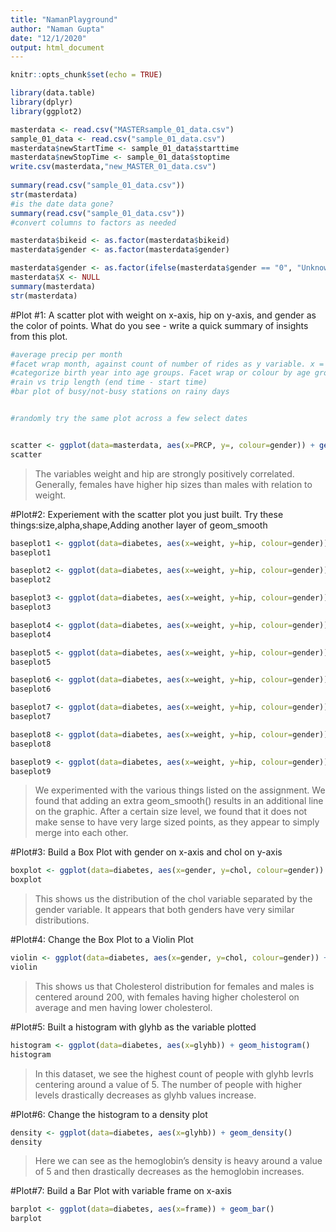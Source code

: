 ```yaml
---
title: "NamanPlayground"
author: "Naman Gupta"
date: "12/1/2020"
output: html_document
---
```


```r
knitr::opts_chunk$set(echo = TRUE)
```

```r
library(data.table)
library(dplyr)
library(ggplot2)
```

```r
masterdata <- read.csv("MASTERsample_01_data.csv")
sample_01_data <- read.csv("sample_01_data.csv")
masterdata$newStartTime <- sample_01_data$starttime
masterdata$newStopTime <- sample_01_data$stoptime
write.csv(masterdata,"new_MASTER_01_data.csv")
  
summary(read.csv("sample_01_data.csv"))
str(masterdata)
#is the date data gone?
summary(read.csv("sample_01_data.csv"))
#convert columns to factors as needed

masterdata$bikeid <- as.factor(masterdata$bikeid)
masterdata$gender <- as.factor(masterdata$gender)

masterdata$gender <- as.factor(ifelse(masterdata$gender == "0", "Unknown", ifelse(masterdata$gender == "1", "Male", "Female")))
masterdata$X <- NULL
summary(masterdata)
str(masterdata)
```
#Plot #1: A scatter plot with weight on x-axis, hip on y-axis, and gender as the color of points. What do you see - write a quick summary of insights from this plot.
```r
#average precip per month
#facet wrap month, against count of number of rides as y variable. x = average precip, colour = gender
#categorize birth year into age groups. Facet wrap or colour by age groups
#rain vs trip length (end time - start time)
#bar plot of busy/not-busy stations on rainy days


#randomly try the same plot across a few select dates


scatter <- ggplot(data=masterdata, aes(x=PRCP, y=, colour=gender)) + geom_point(size=2, alpha=1)
scatter
```
>The variables weight and hip are strongly positively correlated. Generally, females have higher hip sizes than males with relation to weight.


#Plot#2: Experiement with the scatter plot you just built. Try these things:size,alpha,shape,Adding another layer of geom_smooth
```r
baseplot1 <- ggplot(data=diabetes, aes(x=weight, y=hip, colour=gender)) + geom_point(size=2, alpha=1) + geom_smooth()
baseplot1

baseplot2 <- ggplot(data=diabetes, aes(x=weight, y=hip, colour=gender)) + geom_point(size=2, alpha=1) + geom_smooth(method = "lm")
baseplot2

baseplot3 <- ggplot(data=diabetes, aes(x=weight, y=hip, colour=gender)) + geom_point(size=50, alpha=1) + geom_smooth(method = "lm")
baseplot3

baseplot4 <- ggplot(data=diabetes, aes(x=weight, y=hip, colour=gender)) + geom_point(size=2, alpha=1)
baseplot4

baseplot5 <- ggplot(data=diabetes, aes(x=weight, y=hip, colour=gender)) + geom_point(size=2, alpha=1)+ geom_smooth(method = "gam")
baseplot5

baseplot6 <- ggplot(data=diabetes, aes(x=weight, y=hip, colour=gender)) + geom_point(size=2, alpha=1)+ geom_smooth(method = "glm")
baseplot6

baseplot7 <- ggplot(data=diabetes, aes(x=weight, y=hip, colour=gender)) + geom_point(size=2, alpha=1)+ geom_smooth(method = "loess")
baseplot7

baseplot8 <- ggplot(data=diabetes, aes(x=weight, y=hip, colour=gender)) + geom_point(size=2, alpha=1)+ geom_smooth(method = "lm") + geom_smooth()
baseplot8

baseplot9 <- ggplot(data=diabetes, aes(x=weight, y=hip, colour=gender)) + geom_point(size=2, alpha=1, shape = 3) + geom_smooth(method = "lm") + geom_smooth()
baseplot9
```
>We experimented with the various things listed on the assignment. We found that adding an extra geom_smooth() results in an additional line on the graphic. After a certain size level, we found that it does not make sense to have very large sized points, as they appear to simply merge into each other.

#Plot#3: Build a Box Plot with gender on x-axis and chol on y-axis
```r
boxplot <- ggplot(data=diabetes, aes(x=gender, y=chol, colour=gender)) + geom_boxplot()
boxplot
```
>This shows us the distribution of the chol variable separated by the gender variable. It appears that both genders have very similar distributions.

#Plot#4: Change the Box Plot to a Violin Plot
```r
violin <- ggplot(data=diabetes, aes(x=gender, y=chol, colour=gender)) + geom_violin()
violin
```
>This shows us that Cholesterol distribution for females and males is centered around 200, with females having higher cholesterol on average and men having lower cholesterol.

#Plot#5: Built a histogram with glyhb as the variable plotted
```r
histogram <- ggplot(data=diabetes, aes(x=glyhb)) + geom_histogram()
histogram
```
>In this dataset, we see the highest count of people with glyhb levrls centering around a value of 5. The number of people with higher levels drastically decreases as glyhb values increase.

#Plot#6: Change the histogram to a density plot
```r
density <- ggplot(data=diabetes, aes(x=glyhb)) + geom_density()
density
```
>Here we can see as the hemoglobin's density is heavy around a value of 5 and then drastically decreases as the hemoglobin increases.


#Plot#7: Build a Bar Plot with variable frame on x-axis
```r
barplot <- ggplot(data=diabetes, aes(x=frame)) + geom_bar()
barplot
```
